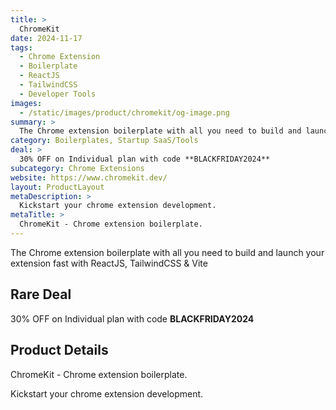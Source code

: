 ```yaml
---
title: >
  ChromeKit
date: 2024-11-17
tags:
  - Chrome Extension
  - Boilerplate
  - ReactJS
  - TailwindCSS
  - Developer Tools
images:
  - /static/images/product/chromekit/og-image.png
summary: >
  The Chrome extension boilerplate with all you need to build and launch your extension fast with ReactJS, TailwindCSS & Vite
category: Boilerplates, Startup SaaS/Tools
deal: >
  30% OFF on Individual plan with code **BLACKFRIDAY2024**
subcategory: Chrome Extensions
website: https://www.chromekit.dev/
layout: ProductLayout
metaDescription: >
  Kickstart your chrome extension development.
metaTitle: >
  ChromeKit - Chrome extension boilerplate.
---
```

The Chrome extension boilerplate with all you need to build and launch your extension fast with ReactJS, TailwindCSS & Vite

## Rare Deal

30% OFF on Individual plan with code **BLACKFRIDAY2024**
## Product Details
ChromeKit - Chrome extension boilerplate.

Kickstart your chrome extension development.
